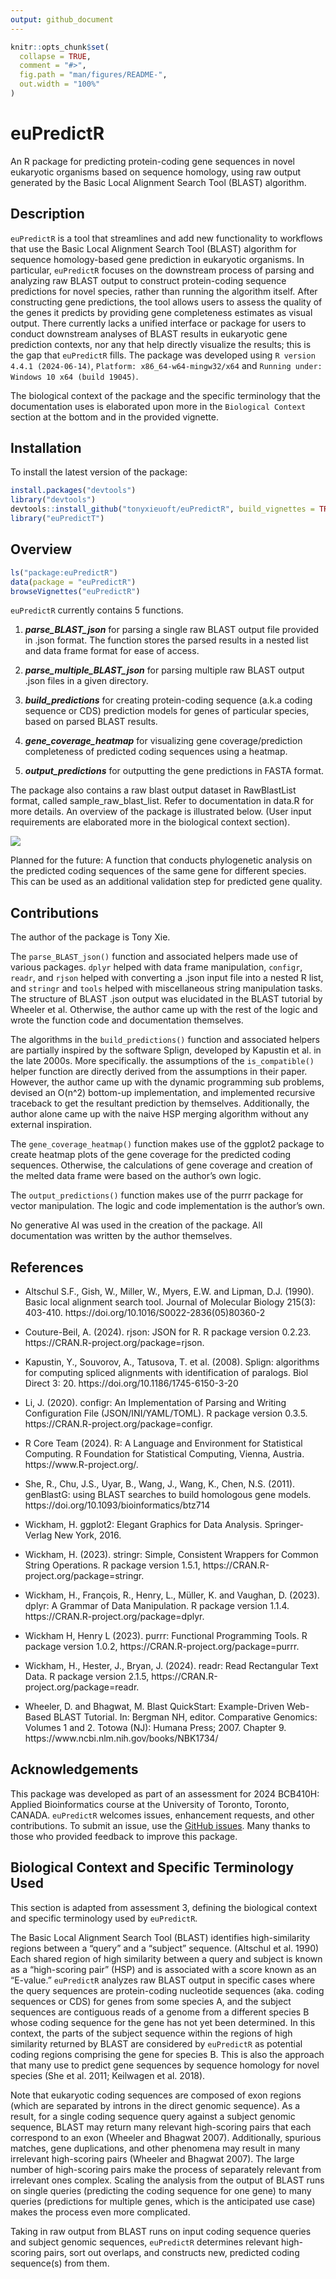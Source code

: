 ```yaml
---
output: github_document
---
```


<!-- README.md is generated from README.Rmd. Please edit that file -->

```r
knitr::opts_chunk$set(
  collapse = TRUE,
  comment = "#>",
  fig.path = "man/figures/README-",
  out.width = "100%"
)
```

# euPredictR

An R package for predicting protein-coding gene sequences in novel eukaryotic organisms based on sequence homology, using raw output generated by the Basic Local Alignment Search Tool (BLAST) algorithm.

<!-- badges: start -->
<!-- badges: end -->

## Description

`euPredictR` is a tool that streamlines and add new functionality to workflows 
that use the Basic Local Alignment Search Tool (BLAST) algorithm for sequence 
homology-based gene prediction in eukaryotic organisms. In particular, 
`euPredictR` focuses on the downstream process of parsing and analyzing raw 
BLAST output to construct protein-coding sequence predictions for novel species,
rather than running the algorithm itself. After constructing gene predictions, 
the tool allows users to assess the quality of the genes it predicts by 
providing gene completeness estimates as visual output. There currently lacks a 
unified interface or package for users to conduct downstream analyses of BLAST results in eukaryotic gene prediction contexts, nor any that help directly visualize the results; this is 
the gap that `euPredictR` fills. The package was developed using `R version 4.4.1 (2024-06-14)`, `Platform: x86_64-w64-mingw32/x64` and `Running under: Windows 10 x64 (build 19045)`.

The biological context of the package and the specific terminology that the 
documentation uses is elaborated upon more in the `Biological Context` 
section at the bottom and in the provided vignette.

## Installation

To install the latest version of the package:

``` r
install.packages("devtools")
library("devtools")
devtools::install_github("tonyxieuoft/euPredictR", build_vignettes = TRUE)
library("euPredictT")
```

## Overview

``` r
ls("package:euPredictR")
data(package = "euPredictR") 
browseVignettes("euPredictR")
```

`euPredictR` currently contains 5 functions.

1.   ***parse_BLAST_json*** for parsing a single raw BLAST output file provided 
in .json format. The function stores the parsed results in a nested list and 
data frame format for ease of access.

2.   ***parse_multiple_BLAST_json*** for parsing multiple raw BLAST output 
.json files in a given directory.

3.   ***build_predictions*** for creating protein-coding sequence (a.k.a coding 
sequence or CDS) prediction models for genes of particular species, based on 
parsed BLAST results. 

4.   ***gene_coverage_heatmap*** for visualizing gene coverage/prediction 
completeness of predicted coding sequences using a heatmap. 

5.   ***output_predictions*** for outputting the gene predictions in FASTA 
format.

The package also contains a raw blast output dataset in RawBlastList format, 
called sample_raw_blast_list. Refer to documentation in data.R for more details. 
An overview of the package is illustrated below. (User input requirements are 
elaborated more in the biological context section). 

![](./inst/extdata/euPredictR_workflow.PNG)

Planned for the future: A function that conducts phylogenetic analysis on the 
predicted coding sequences of the same gene for different species. This can be 
used as an additional validation step for predicted gene quality.

## Contributions

The author of the package is Tony Xie. 

The `parse_BLAST_json()` function and associated helpers made use of various 
packages. `dplyr` helped with data frame manipulation, `configr`, `readr`, and 
`rjson` helped with converting a .json input file into a nested R list, and 
`stringr` and `tools` helped with miscellaneous string manipulation tasks. 
The structure of BLAST .json output was elucidated in the BLAST tutorial by 
Wheeler et al. Otherwise, the author came up with the rest of the logic and 
wrote the function code and documentation themselves.

The algorithms in the `build_predictions()` function and associated helpers are 
partially inspired by the software Splign, developed by Kapustin et al. in the 
late 2000s. More specifically. the assumptions of the `is_compatible()` helper 
function are directly derived from the assumptions in their paper. However, 
the author came up with the dynamic programming sub problems, devised an O(n^2) 
bottom-up implementation, and implemented recursive traceback to get the 
resultant prediction by themselves. Additionally, the author alone came up with 
the naive HSP merging algorithm without any external inspiration.

The `gene_coverage_heatmap()` function makes use of the ggplot2 package to 
create heatmap plots of the gene coverage for the predicted coding sequences.
Otherwise, the calculations of gene coverage and creation of the melted data 
frame were based on the author's own logic. 

The `output_predictions()` function makes use of the purrr package for vector 
manipulation. The logic and code implementation is 
the author's own. 

No generative AI was used in the creation of the package. All documentation was
written by the author themselves. 


## References

- Altschul S.F., Gish, W., Miller, W., Myers, E.W. and Lipman, D.J. (1990). Basic local alignment
search tool. Journal of Molecular Biology 215(3): 403-410.
https://doi.org/10.1016/S0022-2836(05)80360-2

- Couture-Beil, A. (2024). rjson: JSON for R. R package version 0.2.23.
  https://CRAN.R-project.org/package=rjson.

- Kapustin, Y., Souvorov, A., Tatusova, T. et al. (2008). Splign: algorithms for computing spliced alignments with identification of paralogs. Biol Direct 3: 20. https://doi.org/10.1186/1745-6150-3-20

- Li, J. (2020). configr: An Implementation of Parsing and Writing Configuration File
  (JSON/INI/YAML/TOML). R package version 0.3.5.
  https://CRAN.R-project.org/package=configr.

- R Core Team (2024). R: A Language and Environment for Statistical Computing. R
  Foundation for Statistical Computing, Vienna, Austria. https://www.R-project.org/.

- She, R., Chu, J.S., Uyar, B., Wang, J., Wang, K., Chen, N.S. (2011). genBlastG: using BLAST
searches to build homologous gene models. https://doi.org/10.1093/bioinformatics/btz714

- Wickham, H. ggplot2: Elegant Graphics for Data Analysis. Springer-Verlag New York, 2016.

- Wickham, H. (2023). stringr: Simple, Consistent Wrappers for Common String Operations.
  R package version 1.5.1, https://CRAN.R-project.org/package=stringr.

- Wickham, H., François, R., Henry, L., Müller, K. and Vaughan, D. (2023). dplyr: A Grammar of
Data Manipulation. R package version 1.1.4. https://CRAN.R-project.org/package=dplyr.

- Wickham H, Henry L (2023). purrr: Functional Programming Tools. R package version
  1.0.2, https://CRAN.R-project.org/package=purrr.

- Wickham, H., Hester, J., Bryan, J. (2024). readr: Read Rectangular Text Data. R package
version 2.1.5, https://CRAN.R-project.org/package=readr.

- Wheeler, D. and Bhagwat, M. Blast QuickStart: Example-Driven Web-Based BLAST Tutorial. In:
Bergman NH, editor. Comparative Genomics: Volumes 1 and 2. Totowa (NJ): Humana Press; 2007. Chapter 9. https://www.ncbi.nlm.nih.gov/books/NBK1734/

## Acknowledgements

This package was developed as part of an assessment for 2024 BCB410H: Applied Bioinformatics course at the University of Toronto, Toronto, CANADA. `euPredictR` welcomes issues, enhancement requests, and other contributions. To submit an issue, use the [GitHub issues](https://github.com/tonyxieuoft/euPredictR/issues). Many thanks to those who provided feedback to improve this package.

## Biological Context and Specific Terminology Used

This section is adapted from assessment 3, defining the biological context and 
specific terminology used by `euPredictR`.  

The Basic Local Alignment Search Tool (BLAST) identifies high-similarity regions between a
“query” and a “subject” sequence. (Altschul et al. 1990) Each shared region of high similarity
between a query and subject is known as a “high-scoring pair” (HSP) and is associated with a
score known as an “E-value.” `euPredictR` analyzes raw BLAST output in specific cases where the
query sequences are protein-coding nucleotide sequences (aka. coding sequences or CDS) for
genes from some species A, and the subject sequences are contiguous reads of a genome from
a different species B whose coding sequence for the gene has not yet been determined. In this
context, the parts of the subject sequence within the regions of high similarity returned by
BLAST are considered by `euPredictR` as potential coding regions comprising the gene for
species B. This is also the approach that many use to predict gene sequences by sequence
homology for novel species (She et al. 2011; Keilwagen et al. 2018).

Note that eukaryotic coding sequences are composed of exon regions (which are separated by
introns in the direct genomic sequence). As a result, for a single coding sequence query against
a subject genomic sequence, BLAST may return many relevant high-scoring pairs that each
correspond to an exon (Wheeler and Bhagwat 2007). Additionally, spurious matches, gene
duplications, and other phenomena may result in many irrelevant high-scoring pairs (Wheeler
and Bhagwat 2007). The large number of high-scoring pairs make the process of separately
relevant from irrelevant ones complex. Scaling the analysis from the output of BLAST runs on
single queries (predicting the coding sequence for one gene) to many queries (predictions for
multiple genes, which is the anticipated use case) makes the process even more complicated.

Taking in raw output from BLAST runs on input coding sequence queries and subject genomic
sequences, `euPredictR` determines relevant high-scoring pairs, sort out overlaps, and constructs new, predicted coding sequence(s) from them.


